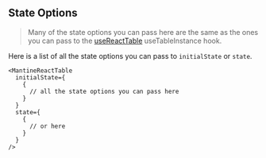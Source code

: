 
<Head>
  <title>State Options - Mantine React Table Docs</title>
  <meta
    name="description"
    content="All the state options that can be used in Mantine React Table"
  />
  <meta
    property="og:title"
    content="Mantine React Table State Options API Reference"
  />
  <meta
    property="og:description"
    content="A reference of all the state options that can be used in Mantine React Table"
  />
</Head>

## State Options

> Many of the state options you can pass here are the same as the ones you can pass to the [useReactTable](https://tanstack.com/table/v8/docs/api/core/table) useTableInstance hook.

Here is a list of all the state options you can pass to `initialState` or `state`.

```tsx
<MantineReactTable
  initialState={
    {
      // all the state options you can pass here
    }
  }
  state={
    {
      // or here
    }
  }
/>
```

<StateOptionsTable />

<SourceCode />
